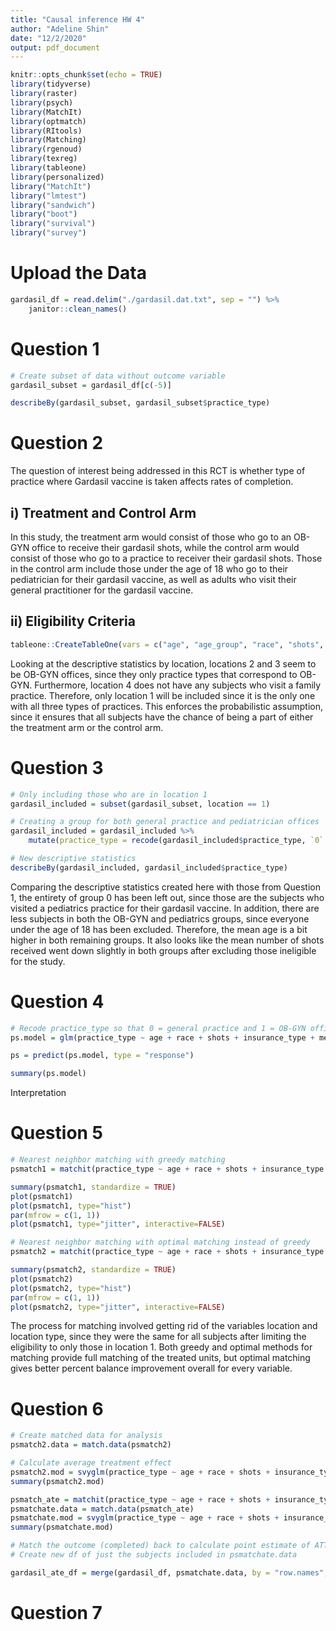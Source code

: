 ```yaml
---
title: "Causal inference HW 4"
author: "Adeline Shin"
date: "12/2/2020"
output: pdf_document
---
```


```r
knitr::opts_chunk$set(echo = TRUE)
library(tidyverse)
library(raster)
library(psych)
library(MatchIt)
library(optmatch)
library(RItools)
library(Matching)
library(rgenoud)
library(texreg)
library(tableone)
library(personalized)
library("MatchIt")
library("lmtest")
library("sandwich")
library("boot")
library("survival")
library("survey")
```

# Upload the Data
```r
gardasil_df = read.delim("./gardasil.dat.txt", sep = "") %>% 
    janitor::clean_names()
```

# Question 1
```r
# Create subset of data without outcome variable
gardasil_subset = gardasil_df[c(-5)] 

describeBy(gardasil_subset, gardasil_subset$practice_type)
```

# Question 2
The question of interest being addressed in this RCT is whether type of practice where Gardasil vaccine is taken affects rates of completion.

## i) Treatment and Control Arm
In this study, the treatment arm would consist of those who go to an OB-GYN office to receive their gardasil shots, while the control arm would consist of those who go to a practice to receiver their gardasil shots. Those in the control arm include those under the age of 18 who go to their pediatrician for their gardasil vaccine, as well as adults who visit their general practitioner for the gardasil vaccine.

## ii) Eligibility Criteria
```r
tableone::CreateTableOne(vars = c("age", "age_group", "race", "shots", "insurance_type", "med_assist", "location", "location_type", "practice_type"), strata = "location", data = gardasil_subset)
```

Looking at the descriptive statistics by location, locations 2 and 3 seem to be OB-GYN offices, since they only practice types that correspond to OB-GYN. Furthermore, location 4 does not have any subjects who visit a family practice. Therefore, only location 1 will be included since it is the only one with all three types of practices. This enforces the probabilistic assumption, since it ensures that all subjects have the chance of being a part of either the treatment arm or the control arm.

# Question 3
```r
# Only including those who are in location 1
gardasil_included = subset(gardasil_subset, location == 1)

# Creating a group for both general practice and pediatrician offices
gardasil_included = gardasil_included %>% 
    mutate(practice_type = recode(gardasil_included$practice_type, `0` = 0, `1` = 0, `2` = 1))

# New descriptive statistics
describeBy(gardasil_included, gardasil_included$practice_type)
```

Comparing the descriptive statistics created here with those from Question 1, the entirety of group 0 has been left out, since those are the subjects who visited a pediatrics practice for their gardasil vaccine. In addition, there are less subjects in both the OB-GYN and pediatrics groups, since everyone under the age of 18 has been excluded. Therefore, the mean age is a bit higher in both remaining groups. It also looks like the mean number of shots received went down slightly in both groups after excluding those ineligible for the study.

# Question 4
```r
# Recode practice_type so that 0 = general practice and 1 = OB-GYN office
ps.model = glm(practice_type ~ age + race + shots + insurance_type + med_assist, data = gardasil_included, family = binomial)

ps = predict(ps.model, type = "response")

summary(ps.model)
```

Interpretation

# Question 5
```r
# Nearest neighbor matching with greedy matching
psmatch1 = matchit(practice_type ~ age + race + shots + insurance_type + med_assist, data = gardasil_included, distance = "logit", method = "nearest", discard = "control")

summary(psmatch1, standardize = TRUE)
plot(psmatch1)
plot(psmatch1, type="hist")
par(mfrow = c(1, 1))
plot(psmatch1, type="jitter", interactive=FALSE)

# Nearest neighbor matching with optimal matching instead of greedy
psmatch2 = matchit(practice_type ~ age + race + shots + insurance_type + med_assist, data = gardasil_included + I(age^2), distance = "logit", method = "optimal")

summary(psmatch2, standardize = TRUE)
plot(psmatch2)
plot(psmatch2, type="hist")
par(mfrow = c(1, 1))
plot(psmatch2, type="jitter", interactive=FALSE)
```

The process for matching involved getting rid of the variables location and location type, since they were the same for all subjects after limiting the eligibility to only those in location 1. Both greedy and optimal methods for matching provide full matching of the treated units, but optimal matching gives better percent balance improvement overall for every variable.

# Question 6
```r
# Create matched data for analysis
psmatch2.data = match.data(psmatch2)

# Calculate average treatment effect
psmatch2.mod = svyglm(practice_type ~ age + race + shots + insurance_type + med_assist + I(age^2), data = gardasil_included, design = svydesign(~ 1, weights = ~ weights,data = psmatch2.data))
summary(psmatch2.mod)

psmatch_ate = matchit(practice_type ~ age + race + shots + insurance_type + med_assist + I(age^2), data = gardasil_included, distance = "logit", estimade = "ATT")
psmatchate.data = match.data(psmatch_ate)
psmatchate.mod = svyglm(practice_type ~ age + race + shots + insurance_type + med_assist + I(age^2), design = svydesign(~ 1, weights = ~ weights,data = psmatchate.data))
summary(psmatchate.mod)

# Match the outcome (completed) back to calculate point estimate of ATT
# Create new df of just the subjects included in psmatchate.data

gardasil_ate_df = merge(gardasil_df, psmatchate.data, by = "row.names", all = TRUE)
```

# Question 7
```r

```
